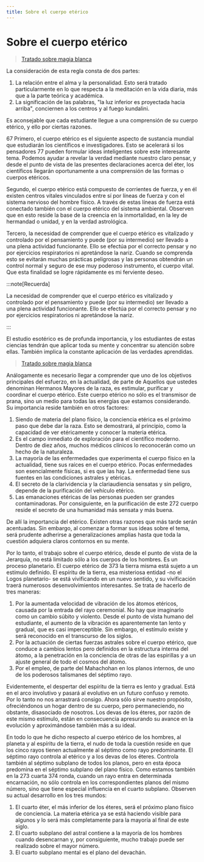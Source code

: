```yaml
---
title: Sobre el cuerpo etérico
---
```


# Sobre el cuerpo etérico

> [Tratado sobre magia blanca](/tratado-sobre-magia-blanca/regla-2#en76)

La consideración de esta regla consta de dos partes:

1. La relación entre el alma y la personalidad. Esto será tratado particularmente en lo que respecta a la meditación en la vida diaria, más que a la parte teórica y académica.
2. La significación de las palabras, "la luz inferior es proyectada hacia arriba", conciernen a los centros y al fuego kundalini.

Es aconsejable que cada estudiante llegue a una comprensión de su cuerpo etérico, y ello por ciertas razones.

<p><Pin lang="es">67</Pin> Primero, el cuerpo etérico es el siguiente aspecto de sustancia mundial que estudiarán los científicos e investigadores. Esto se acelerará si los pensadores <Pin lang="en">77</Pin> pueden formular ideas inteligentes sobre este interesante tema. Podemos ayudar a revelar la verdad mediante nuestro claro pensar, y desde el punto de vista de las presentes declaraciones acerca del éter, los científicos llegarán oportunamente a una comprensión de las formas o cuerpos etéricos.</p>

Segundo, el cuerpo etérico está compuesto de corrientes de fuerza, y en él existen centros vitales vinculados entre sí por líneas de fuerza y con el sistema nervioso del hombre físico. A través de estas líneas de fuerza está conectado también con el cuerpo etérico del sistema ambiental. Observen que en esto reside la base de la creencia en la inmortalidad, en la ley de hermandad o unidad, y en la verdad astrológica.

Tercero, la necesidad de comprender que el cuerpo etérico es vitalizado y controlado por el pensamiento y puede (por su intermedio) ser llevado a una plena actividad funcionante. Ello se efectúa por el correcto pensar y no por ejercicios respiratorios ni apretándose la nariz. Cuando se comprenda esto se evitarán muchas prácticas peligrosas y las personas obtendrán un control normal y seguro de ese muy poderoso instrumento, el cuerpo vital. Que esta finalidad se logre rápidamente es mi ferviente deseo.

:::note[Recuerda]

La necesidad de comprender que el cuerpo etérico es vitalizado y controlado por el pensamiento y puede (por su intermedio) ser llevado a una plena actividad funcionante. Ello se efectúa por el correcto pensar y no por ejercicios respiratorios ni apretándose la nariz.

:::

El estudio esotérico es de profunda importancia, y los estudiantes de estas ciencias tendrán que aplicar toda su mente y concentrar su atención sobre ellas. También implica la constante aplicación de las verdades aprendidas.

> [Tratado sobre magia blanca](/tratado-sobre-magia-blanca/regla-10-2#en372)

Análogamente es necesario llegar a comprender que uno de los objetivos principales del esfuerzo, en la actualidad, de parte de Aquellos que ustedes denominan Hermanos Mayores de la raza, es estimular, purificar y coordinar el cuerpo etérico. Este cuerpo etérico no sólo es el transmisor de prana, sino un medio para todas las energías que estamos considerando. Su importancia reside también en otros factores:

1. Siendo de materia del plano físico, la conciencia etérica es el próximo paso que debe dar la raza. Esto se demostrará, al principio, como la capacidad de ver etéricamente y conocer la materia etérica.
2. Es el campo inmediato de exploración para el científico moderno. Dentro de diez años, muchos médicos clínicos lo reconocerán como un hecho de la naturaleza.
3. La mayoría de las enfermedades que experimenta el cuerpo físico en la actualidad, tiene sus raíces en el cuerpo etérico. Pocas enfermedades son esencialmente físicas, si es que las hay. La enfermedad tiene sus fuentes en las condiciones astrales y etéricas.
4. El secreto de la clarividencia y la clariaudiencia sensatas y sin peligro, depende de la purificación del vehículo etérico.
5. Las emanaciones etéricas de las personas pueden ser grandes contaminadoras. Por consiguiente, en la purificación de este <Pin lang="es">272</Pin> cuerpo reside el secreto de una humanidad más sensata y más buena.

De allí la importancia del etérico. Existen otras razones que más tarde serán acentuadas. Sin embargo, al comenzar a formar sus ideas sobre el tema, será prudente adherirse a generalizaciones amplias hasta que toda la cuestión adquiera claros contornos en su mente.

Por lo tanto, el trabajo sobre el cuerpo etérico, desde el punto de vista de la Jerarquía, no está limitado sólo a los cuerpos de los hombres. Es un proceso planetario. El cuerpo etérico de <Pin lang="en">373</Pin> la tierra misma está sujeto a un estímulo definido. El espíritu de la tierra, esa misteriosa entidad -no el Logos planetario- se está vivificando en un nuevo sentido, y su vivificación traerá numerosos desenvolvimientos interesantes. Se trata de hacerlo de tres maneras:

1. Por la aumentada velocidad de vibración de los átomos etéricos, causada por la entrada del rayo ceremonial. No hay que imaginarlo como un cambio súbito y violento. Desde el punto de vista humano del estudiante, el aumento de la vibración es aparentemente tan lento y gradual, que es casi imperceptible. Sin embargo, el estímulo existe y será reconocido en el transcurso de los siglos.
2. Por la actuación de ciertas fuerzas astrales sobre el cuerpo etérico, que conduce a cambios lentos pero definidos en la estructura interna del átomo, a la penetración en la conciencia de otras de las espirillas y a un ajuste general de todo el cosmos del átomo.
3. Por el empleo, de parte del Mahachohan en los planos internos, de uno de los poderosos talismanes del séptimo rayo.

Evidentemente, el despertar del espíritu de la tierra es lento y gradual. Está en el arco involutivo y pasará al evolutivo en un futuro confuso y remoto. Por lo tanto no nos arrastrará consigo. Ahora sólo sirve nuestro propósito, ofreciéndonos un hogar dentro de su cuerpo, pero permaneciendo, no obstante, disasociado de nosotros. Los devas de los éteres, por razón de este mismo estímulo, están en consecuencia apresurando su avance en la evolución y aproximándose también más a su ideal.

En todo lo que he dicho respecto al cuerpo etérico de los hombres, al planeta y al espíritu de la tierra, el nudo de toda la cuestión reside en que los cinco rayos tienen actualmente al séptimo como rayo predominante. El séptimo rayo controla al etérico y a los devas de los éteres. Controla también al séptimo subplano de todos los planos, pero en esta época predomina en el séptimo subplano del plano físico. Como estamos también en la <Pin lang="es">273</Pin> cuarta <Pin lang="en">374</Pin> ronda, cuando un rayo entra en determinada encarnación, no sólo controla en los correspondientes planos del mismo número, sino que tiene especial influencia en el cuarto subplano. Observen su actual desarrollo en los tres mundos:

1. El cuarto éter, el más inferior de los éteres, será el próximo plano físico de conciencia. La materia etérica ya se está haciendo visible para algunos y lo será más completamente para la mayoría al final de este siglo.
2. El cuarto subplano del astral contiene a la mayoría de los hombres cuando desencarnan y, por consiguiente, mucho trabajo puede ser realizado sobre el mayor número.
3. El cuarto subplano mental es el plano del devachán.

